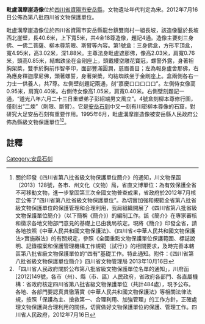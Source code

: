 {{msg:四川省文物保護單位
|名稱 = 毗盧溝摩崖造像
|編號 = 369
|圖片 = 
|級別 = S8
|分類 = 
|時代 = [[宋代|宋代]]
|地点 = [[四川省|四川省]][[資陽市|資陽市]][[安岳縣|安岳縣]]
|坐標 =
|登錄 = 2012年7月16日
}}
'''毗盧溝摩崖造像'''位於[[四川省|四川省]][[資陽市|資陽市]][[安岳縣|安岳縣]]，文物遺址年代判定為宋。2012年7月16日公佈為第八批四川省文物保護單位。

毗盧溝摩崖造像位於四川省資陽市安岳縣龍台鎮雙崗村一組長坡，該造像鑿於長坡西北崖壁，長40.6米，上下寬5米，共4金18尊造像，題記4通。造像主要刻三身佛、一佛二菩薩、柳本尊荊眼、斯臂等內容。第1號盒：三身佛盒，方形平頂盒，寬4.95米，高3.02米，深1.88米。主尊法身毗盧遮那佛，像高2.03米，肩寬0.76米，頭高0.85米，結蜘跌坐在金剛座上，頭戴縷空雕花寶冠，螺警外露，身著袒胸架槳，雙手於胸前作智拳印，面部豐滿圓潤，慈眉善目；左為報身盧舍那佛，右為應身釋迦摩尼佛，頭著螺誓，身著架槳，均結蜘跌坐于金剛座上。盒兩側各右一力士一供養人，共7尊。左側壁刻題記兩通，刻“嘉慶口口口口口”。左側侍女像高0.95米，肩寬0.40米。右側侍女像高1.05米，肩寬0.40米。右側壁刻題記一通，“道光八年六月二十三日重塑弟子彭紹端男文風立”。4號盒刻柳本尊修行圖，僅刻出“二煉”（劑限、斷臂）。它是[[安岳石刻|安岳石刻]]中又一刻有川密柳本尊像的石窟，對研究大足安岳石刻有重要作用。1995年6月，毗盧溝摩崖造像被安岳縣人民政府公佈為縣級文物保護單位<ref>關於印發《四川省第八批省級文物保護單位簡介》的通知，川文物保函〔2013〕128號，各市、州文化（文物）局，省直文博單位：為有效保護全省不可移動文物，進一步鞏固第三次全國文物普查成果，省政府於2012年7月核定公佈了“四川省第八批省級文物保護單位”。為切實加強和規範全省第八批省級文物保護單位的保護管理和合理利用，我局組織開展了《四川省第八批省級文物保護單位簡介》（以下簡稱《簡介》）的編制工作。該《簡介》在專家審核和徵求各地文物部門意見的基礎上已由我局核定。現將《簡介》印發全省，請各地按照《中華人民共和國文物保護法》、《四川省<中華人民共和國文物保護法>實施辦法》的有關規定，參照《全國重點文物保護單位保護範圍、標誌說明、記錄檔案和保護管理機構工作規範（試行）》的相關要求，及時完善本轄區第八批省級文物保護單位的“四有”基礎工作。特此通知。附件：《四川省第八批省級文物保護單位簡介》四川省文物管理局  2013年10月16日</ref><ref>「四川省人民政府關於公布第八批省級文物保護單位名單的通知」，川府函[2012]149號，各市（州）、縣（市、區）人民政府，省政府各部門、各直屬機構：省政府核定四川省第八批省級文物保護單位（共計484處），現予公布。各地、各部門要認真貫徹落實《中華人民共和國文物保護法》等相關法律法規，按照「保護為主、搶救第一、合理利用、加強管理」的工作方針，正確處理文物保護與合理利用的關係，切實做好文物保護單位的保護、管理工作。四川省人民政府，2012年7月16日</ref>。
==註釋==
{{reflist}}

[[Category:安岳石刻|Category:安岳石刻]]